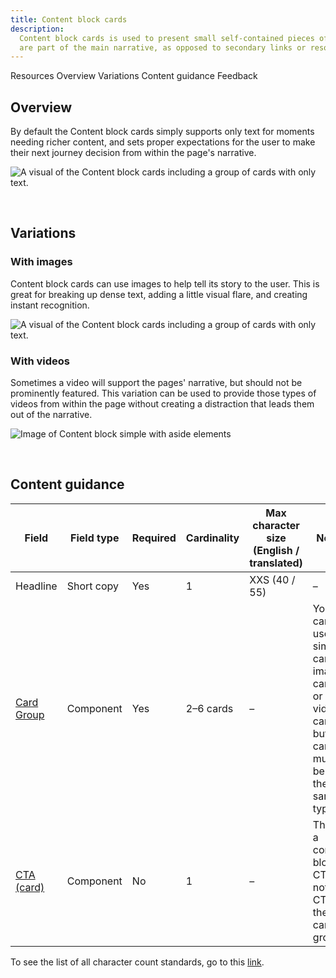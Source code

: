 ```yaml
---
title: Content block cards
description:
  Content block cards is used to present small self-contained pieces of information as cards. Use this when the cards
  are part of the main narrative, as opposed to secondary links or resources.
---
```



<ComponentDescription name="Content block cards" type="layout" />

<AnchorLinks>

<AnchorLink>Resources</AnchorLink>
<AnchorLink>Overview</AnchorLink>
<AnchorLink>Variations</AnchorLink>
<AnchorLink>Content guidance</AnchorLink>
<AnchorLink>Feedback</AnchorLink>

</AnchorLinks>

<ResourceLinks name="Content block cards" type="layout" />

## Overview

By default the Content block cards simply supports only text for moments needing richer content, and sets proper
expectations for the user to make their next journey decision from within the page's narrative.

![A visual of the Content block cards including a group of cards with only text.](../../images/pattern/content-block-with-cards/content-block-with-cards.jpg)

<br />

## Variations

### With images

Content block cards can use images to help tell its story to the user. This is great for breaking up dense text, adding
a little visual flare, and creating instant recognition.

![A visual of the Content block cards including a group of cards with only text.](../../images/pattern/content-block-with-cards/content-block-with-cards-with-images.jpg)

### With videos

Sometimes a video will support the pages' narrative, but should not be prominently featured. This variation can be used
to provide those types of videos from within the page without creating a distraction that leads them out of the
narrative.

![Image of Content block simple with aside elements](../../images/pattern/content-block-with-cards/content-block-with-cards-with-videos.jpg)

<br />

## Content guidance

| Field                                                                    | Field type | Required | Cardinality | Max character size <br/>(English / translated) | Notes                                                                                           |
| ------------------------------------------------------------------------ | ---------- | -------- | ----------- | ---------------------------------------------- | ----------------------------------------------------------------------------------------------- |
| Headline                                                                 | Short copy | Yes      | 1           | XXS (40 / 55)                                  | –                                                                                               |
| [Card Group](https://www.ibm.com/standards/carbon/components/card-group) | Component  | Yes      | 2–6 cards   | –                                              | You can use the simple card, image card, or video card, but all cards must be of the same type. |
| [CTA (card)](https://www.ibm.com/standards/carbon/components/cta/#card)  | Component  | No       | 1           | –                                              | This is a content block CTA, not the CTA in the card group.                                     |

To see the list of all character count standards, go to this
<a href="https://www.ibm.com/standards/carbon/guidelines/content#character-count-standard" target="_blank" rel="noreferrer">link</a>.

<ComponentFooter name="Content block cards" type="layout" />
